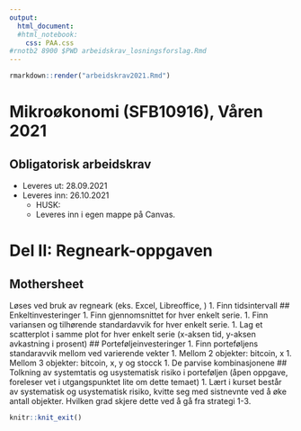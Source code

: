 ```yaml
---
output:
  html_document:
  #html_notebook:
    css: PAA.css
#rnotb2 8900 $PWD arbeidskrav_losningsforslag.Rmd
---
```


```r
rmarkdown::render("arbeidskrav2021.Rmd")
```
# Mikroøkonomi (SFB10916), Våren 2021 
## Obligatorisk arbeidskrav 
- Leveres ut: 28.09.2021
- Leveres inn: 26.10.2021
  - HUSK: 
  - Leveres inn i egen mappe på Canvas. 

# Del II: Regneark-oppgaven 
## Mothersheet
Løses ved bruk av regneark (eks. Excel, Libreoffice, )
1. Finn tidsintervall
## Enkeltinvesteringer
1. Finn gjennomsnittet for hver enkelt serie.
1. Finn variansen og tilhørende standardavvik for hver enkelt serie.
1. Lag et scatterplot i samme plot for hver enkelt serie (x-aksen tid, y-aksen avkastning i prosent)
## Porteføljeinvesteringer
1. Finn porteføljens standaravvik mellom ved varierende vekter
   1. Mellom 2 objekter: bitcoin, x
   1. Mellom 3 objekter: bitcoin, x, y og stocck
1. De parvise kombinasjonene
## Tolkning av systemtatis og usystematisk risiko i porteføljen (åpen oppgave, foreleser vet i utgangspunktet lite om dette temaet)
1. Lært i kurset består av systematisk og usystematisk risiko, kvitte seg med sistnevnte ved å øke antall objekter. Hvilken grad skjere dette ved å gå fra strategi 1-3.

```r
knitr::knit_exit()
```
